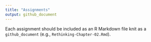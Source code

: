 ```yaml
---
title: "Assignments"
output: github_document
---
```


Each assignment should be included as an R Markdown file knit as a `github_document` (e.g., `Rethinking-Chapter-02.Rmd`).
